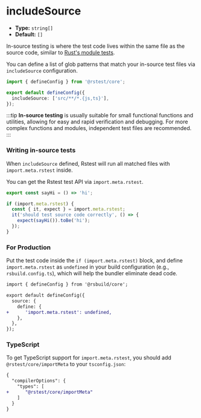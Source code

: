 # includeSource

- **Type:** `string[]`
- **Default:** `[]`

In-source testing is where the test code lives within the same file as the source code, similar to [Rust's module tests](https://doc.rust-lang.org/book/ch11-03-test-organization.html#the-tests-module-and-cfgtest).

You can define a list of glob patterns that match your in-source test files via `includeSource` configuration.

```ts
import { defineConfig } from '@rstest/core';

export default defineConfig({
  includeSource: ['src/**/*.{js,ts}'],
});
```

:::tip
**In-source testing** is usually suitable for small functional functions and utilities, allowing for easy and rapid verification and debugging. For more complex functions and modules, independent test files are recommended.
:::

### Writing in-source tests

When `includeSource` defined, Rstest will run all matched files with `import.meta.rstest` inside.

You can get the Rstest test API via `import.meta.rstest`.

```ts title=src/helper.ts
export const sayHi = () => 'hi';

if (import.meta.rstest) {
  const { it, expect } = import.meta.rstest;
  it('should test source code correctly', () => {
    expect(sayHi()).toBe('hi');
  });
}
```

### For Production

Put the test code inside the `if (import.meta.rstest)` block, and define `import.meta.rstest` as `undefined` in your build configuration (e.g., `rsbuild.config.ts`), which will help the bundler eliminate dead code.

```diff title=rsbuild.config.ts
import { defineConfig } from '@rsbuild/core';

export default defineConfig({
  source: {
    define: {
+      'import.meta.rstest': undefined,
    },
  },
});
```

### TypeScript

To get TypeScript support for `import.meta.rstest`, you should add `@rstest/core/importMeta` to your `tsconfig.json`:

```diff title=tsconfig.json
{
  "compilerOptions": {
    "types": [
+      "@rstest/core/importMeta"
    ]
  }
}
```
